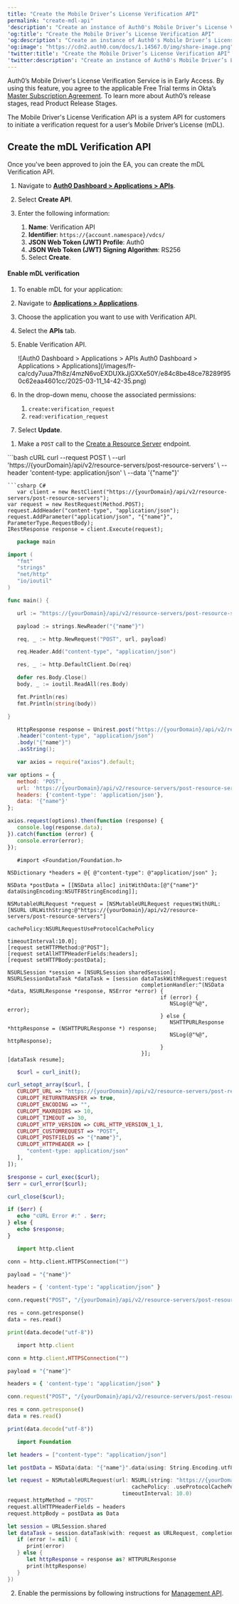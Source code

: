 ```yaml
---
title: "Create the Mobile Driver’s License Verification API"
permalink: "create-mdl-api"
'description': "Create an instance of Auth0's Mobile Driver’s License Verification API for the mDL Verification Service."
'og:title': "Create the Mobile Driver’s License Verification API"
'og:description': "Create an instance of Auth0's Mobile Driver’s License Verification API for the mDL Verification Service."
'og:image': "https://cdn2.auth0.com/docs/1.14567.0/img/share-image.png"
'twitter:title': "Create the Mobile Driver’s License Verification API"
'twitter:description': "Create an instance of Auth0's Mobile Driver’s License Verification API for the mDL Verification Service."
---
```



<Warning>

Auth0’s Mobile Driver's License Verification Service is in Early Access. By using this feature, you agree to the applicable Free Trial terms in Okta’s [Master Subscription Agreement](https://www.okta.com/legal). To learn more about Auth0’s release stages, read Product Release Stages.

</Warning>

The Mobile Driver's License Verification API is a system API for customers to initiate a verification request for a user’s Mobile Driver’s License (mDL).

## Create the mDL Verification API

Once you've been approved to join the EA, you can create the mDL Verification API.

<Tabs><Tab title="Auth0 Dashboard">

1. Navigate to [**Auth0 Dashboard > Applications > APIs**](https://manage.auth0.com/#/apis).
2. Select **Create API**.
3. Enter the following information:

   1. **Name**: Verification API
   2. **Identifier**: `https://{account.namespace}/vdcs/`
   3. **JSON Web Token (JWT) Profile**: Auth0
   4. **JSON Web Token (JWT) Signing Algorithm**: RS256
   5. Select **Create**.

#### Enable mDL verification

1. To enable mDL for your application:
2. Navigate to [**Applications > Applications**](https://manage.auth0.com/#/applications).
3. Choose the application you want to use with Verification API.
4. Select the **APIs** tab.
5. Enable Verification API.

   <Frame>![Auth0 Dashboard > Applications > APIs
   Auth0 Dashboard > Applications > Applications](/images/fr-ca/cdy7uua7fh8z/4mzN6voEXDUXkJjGXXe50Y/e84c8be48ce78289f950c62eaa4601cc/2025-03-11_14-42-35.png)</Frame>

6. In the drop-down menu, choose the associated permissions:

   1. `create:verification_request`
   2. `read:verification_request`
7. Select **Update**.

</Tab><Tab title="Management API">

1. Make a `POST` call to the [Create a Resource Server](https://auth0.com/docs/api/management/v2/resource-servers/post-resource-servers) endpoint.

<AuthCodeGroup>
```bash cURL
   curl --request POST \
   --url 'https://{yourDomain}/api/v2/resource-servers/post-resource-servers' \
   --header 'content-type: application/json' \
   --data '{"name"}'

```
```csharp C#
   var client = new RestClient("https://{yourDomain}/api/v2/resource-servers/post-resource-servers");
var request = new RestRequest(Method.POST);
request.AddHeader("content-type", "application/json");
request.AddParameter("application/json", "{"name"}", ParameterType.RequestBody);
IRestResponse response = client.Execute(request);

```
```go Go
   package main

import (
   "fmt"
   "strings"
   "net/http"
   "io/ioutil"
)

func main() {

   url := "https://{yourDomain}/api/v2/resource-servers/post-resource-servers"

   payload := strings.NewReader("{"name"}")

   req, _ := http.NewRequest("POST", url, payload)

   req.Header.Add("content-type", "application/json")

   res, _ := http.DefaultClient.Do(req)

   defer res.Body.Close()
   body, _ := ioutil.ReadAll(res.Body)

   fmt.Println(res)
   fmt.Println(string(body))

}

```
```java Java
   HttpResponse response = Unirest.post("https://{yourDomain}/api/v2/resource-servers/post-resource-servers")
   .header("content-type", "application/json")
   .body("{"name"}")
   .asString();

```
```javascript Node.JS
   var axios = require("axios").default;

var options = {
   method: 'POST',
   url: 'https://{yourDomain}/api/v2/resource-servers/post-resource-servers',
   headers: {'content-type': 'application/json'},
   data: '{"name"}'
};

axios.request(options).then(function (response) {
   console.log(response.data);
}).catch(function (error) {
   console.error(error);
});

```
```obj-c Obj-C
   #import <Foundation/Foundation.h>

NSDictionary *headers = @{ @"content-type": @"application/json" };

NSData *postData = [[NSData alloc] initWithData:[@"{"name"}" dataUsingEncoding:NSUTF8StringEncoding]];

NSMutableURLRequest *request = [NSMutableURLRequest requestWithURL:[NSURL URLWithString:@"https://{yourDomain}/api/v2/resource-servers/post-resource-servers"]
                                                      cachePolicy:NSURLRequestUseProtocolCachePolicy
                                                   timeoutInterval:10.0];
[request setHTTPMethod:@"POST"];
[request setAllHTTPHeaderFields:headers];
[request setHTTPBody:postData];

NSURLSession *session = [NSURLSession sharedSession];
NSURLSessionDataTask *dataTask = [session dataTaskWithRequest:request
                                          completionHandler:^(NSData *data, NSURLResponse *response, NSError *error) {
                                                if (error) {
                                                   NSLog(@"%@", error);
                                                } else {
                                                   NSHTTPURLResponse *httpResponse = (NSHTTPURLResponse *) response;
                                                   NSLog(@"%@", httpResponse);
                                                }
                                          }];
[dataTask resume];

```
```php PHP
   $curl = curl_init();

curl_setopt_array($curl, [
   CURLOPT_URL => "https://{yourDomain}/api/v2/resource-servers/post-resource-servers",
   CURLOPT_RETURNTRANSFER => true,
   CURLOPT_ENCODING => "",
   CURLOPT_MAXREDIRS => 10,
   CURLOPT_TIMEOUT => 30,
   CURLOPT_HTTP_VERSION => CURL_HTTP_VERSION_1_1,
   CURLOPT_CUSTOMREQUEST => "POST",
   CURLOPT_POSTFIELDS => "{"name"}",
   CURLOPT_HTTPHEADER => [
      "content-type: application/json"
   ],
]);

$response = curl_exec($curl);
$err = curl_error($curl);

curl_close($curl);

if ($err) {
   echo "cURL Error #:" . $err;
} else {
   echo $response;
}

```
```python Python
   import http.client

conn = http.client.HTTPSConnection("")

payload = "{"name"}"

headers = { 'content-type': "application/json" }

conn.request("POST", "/{yourDomain}/api/v2/resource-servers/post-resource-servers", payload, headers)

res = conn.getresponse()
data = res.read()

print(data.decode("utf-8"))

```
```ruby Ruby
   import http.client

conn = http.client.HTTPSConnection("")

payload = "{"name"}"

headers = { 'content-type': "application/json" }

conn.request("POST", "/{yourDomain}/api/v2/resource-servers/post-resource-servers", payload, headers)

res = conn.getresponse()
data = res.read()

print(data.decode("utf-8"))

```
```swift Swift
   import Foundation

let headers = ["content-type": "application/json"]

let postData = NSData(data: "{"name"}".data(using: String.Encoding.utf8)!)

let request = NSMutableURLRequest(url: NSURL(string: "https://{yourDomain}/api/v2/resource-servers/post-resource-servers")! as URL,
                                       cachePolicy: .useProtocolCachePolicy,
                                    timeoutInterval: 10.0)
request.httpMethod = "POST"
request.allHTTPHeaderFields = headers
request.httpBody = postData as Data

let session = URLSession.shared
let dataTask = session.dataTask(with: request as URLRequest, completionHandler: { (data, response, error) -> Void in
   if (error != nil) {
      print(error)
   } else {
      let httpResponse = response as? HTTPURLResponse
      print(httpResponse)
   }
})

```
</AuthCodeGroup>

2. Enable the permissions by following instructions for [Management API](https://auth0.com/docs/get-started/apis/add-api-permissions#use-the-management-api).

</Tab></Tabs>

